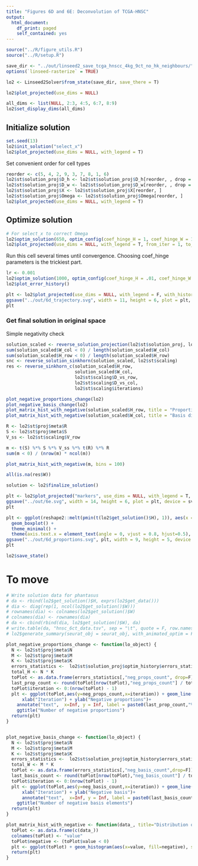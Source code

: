 ```yaml
---
title: "Figures 6D and 6E: Deconvolution of TCGA-HNSC"
output:
  html_document:
    df_print: paged
    self_contained: yes
---
```


```r
source("../R/figure_utils.R")
source("../R/setup.R")
```

```r
save_dir <- "../out/linseed2_save_tcga_hnscc_4kg_9ct_no_hk_neighbours/"
options(`linseed-rasterize` = TRUE)
```

```r
lo2 <- Linseed2Solver$from_state(save_dir, save_there = T)
```

```r
lo2$plot_projected(use_dims = NULL)
```

```r
all_dims <- list(NULL, 2:3, 4:5, 6:7, 8:9)
lo2$set_display_dims(all_dims)
```


## Initialize solution
```r
set.seed(13)
lo2$init_solution("select_x")
lo2$plot_projected(use_dims = NULL, with_legend = T)
```

Set convenient order for cell types
```r
reorder <- c(5, 4, 2, 9, 3, 7, 8, 1, 6)
lo2$st$solution_proj$D_h <- lo2$st$solution_proj$D_h[reorder, , drop = F]
lo2$st$solution_proj$D_w <- lo2$st$solution_proj$D_w[reorder, , drop = F]
lo2$st$solution_proj$X <- lo2$st$solution_proj$X[reorder, ]
lo2$st$solution_proj$Omega <- lo2$st$solution_proj$Omega[reorder, ]
lo2$plot_projected(use_dims = NULL, with_legend = T)
```


## Optimize solution
```r
# For select_x to correct Omega
lo2$optim_solution(650, optim_config(coef_hinge_H = 1, coef_hinge_W = 1, coef_der_X = 0.001, coef_der_Omega = 0.1))
lo2$plot_projected(use_dims = NULL, with_legend = T, from_iter = 1, to_iter = 650)
```


Run this cell several times until convergence.
Choosing coef_hinge parameters is the trickiest part.
```r
lr <- 0.001
lo2$optim_solution(1000, optim_config(coef_hinge_H = .01, coef_hinge_W = .01, coef_der_X = lr, coef_der_Omega = lr))
lo2$plot_error_history()
```

```r
plt <- lo2$plot_projected(use_dims = NULL, with_legend = F, with_history = T)
ggsave("../out/6d_trajectory.svg", width = 11, height = 6, plot = plt, device = svg)
plt
```


### Get final solution in original space

Simple negativity check
```r
solution_scaled <- reverse_solution_projection(lo2$st$solution_proj, lo2$st$proj)
sum(solution_scaled$W_col < 0) / length(solution_scaled$W_col)
sum(solution_scaled$H_row < 0) / length(solution_scaled$H_row)
snc <- reverse_solution_sinkhorn(solution_scaled, lo2$st$scaling)
res <- reverse_sinkhorn_c(solution_scaled$H_row,
                          solution_scaled$W_col,
                          lo2$st$scaling$D_vs_row,
                          lo2$st$scaling$D_vs_col,
                          lo2$st$scaling$iterations)

plot_negative_proportions_change(lo2)
plot_negative_basis_change(lo2)
plot_matrix_hist_with_negative(solution_scaled$H_row, title = "Proportions distribution", bins = 100)
plot_matrix_hist_with_negative(solution_scaled$W_col, title = "Basis distribution", bins = 100)

R <- lo2$st$proj$meta$R
S <- lo2$st$proj$meta$S
V_ss <- lo2$st$scaling$V_row

m <- t(S) %*% S %*% V_ss %*% t(R) %*% R
sum(m < 0) / (nrow(m) * ncol(m))

plot_matrix_hist_with_negative(m, bins = 100)

all(is.na(res$W))
```

```r
solution <- lo2$finalize_solution()
```

```r
plt <- lo2$plot_projected("markers", use_dims = NULL, with_legend = T, pt_size = 0.9, with_history = F)
ggsave("../out/6e.svg", width = 14, height = 6, plot = plt, device = svg)
plt
```


```r
plt <- ggplot(reshape2::melt(pmin(t(lo2$get_solution()$H), 1)), aes(x = Var2, y = value, fill = Var2)) +
  geom_boxplot() +
  theme_minimal() +
  theme(axis.text.x = element_text(angle = 0, vjust = 0.8, hjust=0.5), axis.title.x = element_blank())
ggsave("../out/6d_proportions.svg", plt, width = 9, height = 5, device = svg)
plt
```

```r
lo2$save_state()
```



# To move
```r
# Write solution data for phantasus
# da <- rbind(lo2$get_solution()$H, exprs(lo2$get_data()))
# dia <- diag(rep(1, ncol(lo2$get_solution()$W)))
# rownames(dia) <- colnames(lo2$get_solution()$W)
# colnames(dia) <- rownames(dia)
# da <- cbind(rbind(dia, lo2$get_solution()$W), da)
# write.table(da, "hnsc_6ct_data.tsv", sep = "\t", quote = F, row.names = T, col.names = T)
# lo2$generate_summary(seurat_obj = seurat_obj, with_animated_optim = FALSE)
```

```r
plot_negative_proportions_change <- function(lo_object) {
  N <- lo2$st$proj$meta$N
  M <- lo2$st$proj$meta$M
  K <- lo2$st$proj$meta$K
  errors_statistics <-  lo2$st$solution_proj$optim_history$errors_statistics
  total_H <- N * K
  toPlot <- as.data.frame(errors_statistics[,"neg_props_count", drop=F])
  last_prop_count <- round(toPlot[nrow(toPlot),"neg_props_count"] / total_H,6) * 100
  toPlot$iteration <- 0:(nrow(toPlot) - 1)
  plt <- ggplot(toPlot,aes(y=neg_props_count,x=iteration)) + geom_line() + theme_minimal() +
      xlab("Iteration") + ylab("Negative proportions")+
    annotate("text",  x=Inf, y = Inf, label = paste0(last_prop_count,"%"), vjust=1, hjust=1) +
    ggtitle("Number of negative proportions")
  return(plt)
}


plot_negative_basis_change <- function(lo_object) {
  N <- lo2$st$proj$meta$N
  M <- lo2$st$proj$meta$M
  K <- lo2$st$proj$meta$K
  errors_statistics <-  lo2$st$solution_proj$optim_history$errors_statistics
  total_W <- M * K
  toPlot <- as.data.frame(errors_statistics[,"neg_basis_count",drop=F])
  last_basis_count <- round(toPlot[nrow(toPlot),"neg_basis_count"] / total_W,6) * 100
  toPlot$iteration <- 0:(nrow(toPlot) - 1)
  plt <- ggplot(toPlot,aes(y=neg_basis_count,x=iteration)) + geom_line() + theme_minimal() +
      xlab("Iteration") + ylab("Negative basis")+
      annotate("text",  x=Inf, y = Inf, label = paste0(last_basis_count,"%"), vjust=1, hjust=1) +
    ggtitle("Number of negative basis elements")
  return(plt)
}

plot_matrix_hist_with_negative <- function(data_, title="Distribution of values", ...) {
  toPlot <- as.data.frame(c(data_))
  colnames(toPlot) <- "value"
  toPlot$negative <- (toPlot$value < 0)
  plt <- ggplot(toPlot) + geom_histogram(aes(x=value, fill=negative), stat = "bin", ...) + theme_minimal() + ggtitle(title)
  return(plt)
}
```

